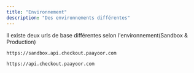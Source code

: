 ```yaml
---
title: "Environnement"
description: "Des environnements différentes"
---
```


Il existe deux urls de base différentes selon l'environnement(Sandbox & Production)

<CodeGroup>

```md Sandbox
https://sandbox.api.checkout.paayoor.com
```

```md Production
https://api.checkout.paayoor.com
```

</CodeGroup>
